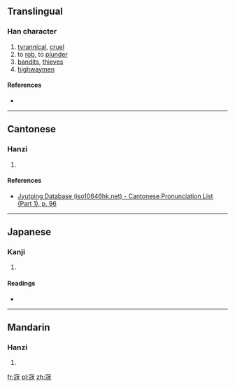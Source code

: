 ==Translingual==

===Han character===
{{Han char|rn=40|rad=宀|as=07|sn=10|four=|canj=十一山女 (JMUV)|ids=⿱[[宀]]⿺[[元]][[女]]}}

# [[tyrannical]], [[cruel]]
# to [[rob]], to [[plunder]]
# [[bandit]]s, [[thieves]]
# [[highwaymen]]

====References====
* {{Han ref|kx=0287.101|dkj=07191|hdz=20930.040|uh=5BBC|ud=23484}}

----

==Cantonese==

===Hanzi===
{{yue-hanzi|jyut=[[kau3]]|y=kau3}}

# {{defn|lang=yue|sort=宀07}}

====References====
* [http://www.iso10646hk.net/jp/document/download.jsp Jyutping Database (iso10646hk.net) - Cantonese Pronunciation List (Part 1), p. 96]

----

==Japanese==

===Kanji===
{{ja-kanji|grade=|rs=宀07}}

# {{defn|lang=ja|sort=宀07}}

====Readings====
* {{ja-readings|on=[[こう]] (kō)|kun=[[あだ]] (ada)}}

----

==Mandarin==

===Hanzi===
{{cmn-hanzi|pin=[[kòu]] ([[kou4]])|wg=k'ou<sup>4</sup>}}

# {{defn|lang=cmn|sort=宀07}}

[[fr:宼]]
[[pl:宼]]
[[zh:宼]]